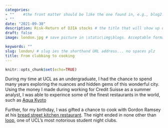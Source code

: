 ```yaml
---
categories:  
- ""    #the front matter should be like the one found in, e.g., blog2.md. It cannot be like the normal Rmd we used
- ""
date: "2021-09-30"
description: Risk-Return of DJIA stocks # the title that will show up once someone gets to this page
draft: false
image: london.jpg # save picture in \static\img\blogs. Acceptable formats= jpg, jpeg, or png . Your iPhone pics wont work

keywords: ""
slug: london/ # slug ies the shorthand URL address... no spaces plz
title: From clubbing to cooking 
---
```


```r
knitr::opts_chunk$set(echo=TRUE)
```

During my time at UCL as an undergraduate, I had the chance to spend many years exploring the nuances and hidden gems of this wonderful city. Using the money I made during working for Credit Suisse as a summer analyst, I was able to experince some of the finest restaurants in the world, such as [Aqua Kyoto](https://aquakyoto.co.uk/experience)

Further, for my birthday, I was gifted a chance to cook with Gordon Ramsey at his [bread street kitchen restaurant](https://www.gordonramsayrestaurants.com/bread-street-kitchen/). The night ended in none other than [loop](https://www.theloopbar.co.uk/london), one of UCL's most notorious student night clubs.
